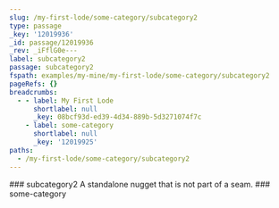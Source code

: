 ```yaml
---
slug: /my-first-lode/some-category/subcategory2
type: passage
_key: '12019936'
_id: passage/12019936
_rev: _iFflG0e---
label: subcategory2
passage: subcategory2
fspath: examples/my-mine/my-first-lode/some-category/subcategory2
pageRefs: {}
breadcrumbs:
  - - label: My First Lode
      shortlabel: null
      _key: 08bcf93d-ed39-4d34-889b-5d3271074f7c
    - label: some-category
      shortlabel: null
      _key: '12019925'
paths:
  - /my-first-lode/some-category/subcategory2
---
```


<NuggetArea>
<Passage slug="/my-first-lode/some-category/subcategory2" type="passage" _key="12019936" _id="passage/12019936" _rev="_iFflG0e---" label="subcategory2" passage="subcategory2" fspath="examples/my-mine/my-first-lode/some-category/subcategory2" paths="/my-first-lode/some-category/subcategory2">
<NuggetBody>
### subcategory2

</NuggetBody>
<Breadcrumbs>
<Crumbs>
<Crumb _key="08bcf93d-ed39-4d34-889b-5d3271074f7c" label="My First Lode" /><Crumb _key="12019925" label="some-category" />
</Crumbs>
</Breadcrumbs>
</Passage>

<NuggetsInbound>
</NuggetsInbound>
<NuggetsOutbound>
<Nugget direction="outbound" type="nugget" _key="bcff68dd-23e2-48c2-8ab5-c56eae2ee7c7" _id="nugget/bcff68dd-23e2-48c2-8ab5-c56eae2ee7c7" _rev="_iFflG0e--_" floop="wibble" fspath="examples/my-mine/my-first-lode/some-category/subcategory2/a_standalone_nugget.md" label="A standalone nugget that…" paths="/my-first-lode/another-category/subcategory1/a-standalone-nugget-that...,/my-first-lode/some-category/subcategory2/a-standalone-nugget-that..." slug="/my-first-lode/another-category/subcategory1/a-standalone-nugget-that...">
<NuggetBody>
A standalone nugget that is not part of a seam.

</NuggetBody>
</Nugget>

</NuggetsOutbound>
</NuggetArea>
<PassagesInbound>
<Passage direction="inbound" type="passage" _key="12019925" _id="passage/12019925" _rev="_iFflG0S--A" label="some-category" passage="some-category" fspath="examples/my-mine/my-first-lode/some-category" paths="/my-first-lode/some-category" slug="/my-first-lode/some-category">
<NuggetBody>
### some-category

</NuggetBody>
<Breadcrumbs>
<Crumbs>
<Crumb _key="08bcf93d-ed39-4d34-889b-5d3271074f7c" label="My First Lode" />
</Crumbs>
</Breadcrumbs>
</Passage>

</PassagesInbound>
<PassagesOutbound>
</PassagesOutbound>
